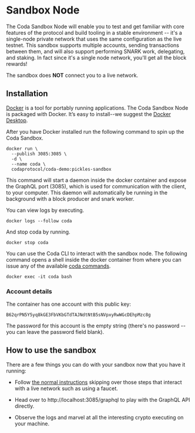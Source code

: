 
# Sandbox Node

The Coda Sandbox Node will enable you to test and get familiar with core features of the protocol and build tooling in a stable environment -- it's a single-node private network that uses the same configuration as the live testnet. This sandbox supports multiple accounts, sending transactions between them, and will also support performing SNARK work, delegating, and staking. In fact since it's a single node network, you'll get all the block rewards!

<Alert>

The sandbox does **NOT** connect you to a live network.

</Alert>

## Installation

[Docker](https://www.docker.com) is a tool for portably running applications. The Coda Sandbox Node is packaged with Docker. It’s easy to install--we suggest the [Docker Desktop](https://www.docker.com/products/docker-desktop).

After you have Docker installed run the following command to spin up the Coda Sandbox.

```
docker run \
  --publish 3085:3085 \
  -d \
  --name coda \
  codaprotocol/coda-demo:pickles-sandbox
```

This command will start a daemon inside the docker container and expose the GraphQL port (3085), which is used for communication with the client, to your computer. This daemon will automatically be running in the background with a block producer and snark worker.

You can view logs by executing.

```
docker logs --follow coda
```

And stop coda by running.

```
docker stop coda
```

You can use the Coda CLI to interact with the sandbox node. The following command opens a shell inside the docker container from where you can issue any of the available [coda commands](/docs/cli-reference).

```
docker exec -it coda bash
```

### Account details

The container has one account with this public key:

```
B62qrPN5Y5yq8kGE3FbVKbGTdTAJNdtNtB5sNVpxyRwWGcDEhpMzc8g
```

The password for this account is the empty string (there's no password -- you can leave the password field blank).

## How to use the sandbox

There are a few things you can do with your sandbox now that you have it running:

- Follow [the normal instructions](https://codaprotocol.com/docs/my-first-transaction#create-a-new-account) skipping over those steps that interact with a live network such as using a faucet.

- Head over to http://localhost:3085/graphql to play with the GraphQL API directly.

- Observe the logs and marvel at all the interesting crypto executing on your machine.

